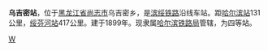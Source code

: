 {{Infobox China railway station 
|车站名称 = 乌吉密站
|车站名称拼音 = Wujimi
|车站位置 = [[黑龙江省|黑龙江省]][[尚志市|尚志市]]乌吉密乡
|线路 = [[滨绥铁路|滨绥铁路]]
|车站等级 = 四等站
}}

'''乌吉密站'''，位于[[黑龙江省|黑龙江省]][[尚志市|尚志市]]乌吉密乡，是[[滨绥铁路|滨绥铁路]]沿线车站。距[[哈尔滨站|哈尔滨站]]131公里，[[绥芬河站|绥芬河站]]417公里。建于1899年。现隶属[[哈尔滨铁路局|哈尔滨铁路局]]管辖，为四等站。

{{China-rail-stub}}
{{滨绥铁路}}

[[Category:哈尔滨市铁路车站|W]]